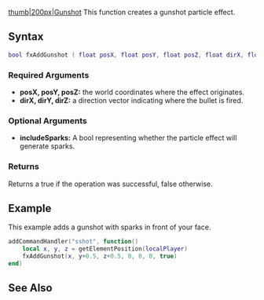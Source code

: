  
{{Client function}}
[[/Image:Fxgunshot.png.md|thumb|200px|Gunshot]]
This function creates a gunshot particle effect.

==Syntax==
<syntaxhighlight lang="lua">
bool fxAddGunshot ( float posX, float posY, float posZ, float dirX, float dirY, float dirZ, [bool includeSparks=true] )
</syntaxhighlight>
{{OOP||[[/Effect.md|Effect]].addGunshot}}

===Required Arguments=== 
*'''posX, posY, posZ:''' the world coordinates where the effect originates.
*'''dirX, dirY, dirZ:''' a direction vector indicating where the bullet is fired.

===Optional Arguments===
{{OptionalArg}}
* '''includeSparks:''' A bool representing whether the particle effect will generate sparks.

===Returns===
Returns a true if the operation was successful, false otherwise. 

==Example==
<section name="Client" class="client" show="true">
This example adds a gunshot with sparks in front of your face.
<syntaxhighlight lang="lua">
addCommandHandler("sshot", function()
    local x, y, z = getElementPosition(localPlayer)
    fxAddGunshot(x, y+0.5, z+0.5, 0, 0, 0, true)
end)
</syntaxhighlight>
</section>

==See Also==
{{Client Effects functions}}